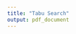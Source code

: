 ---
title: "Tabu Search"
output: pdf_document
---
\documentclass[]{article}
\usepackage{lmodern}
\usepackage{amssymb,amsmath}
\usepackage{ifxetex,ifluatex}
\usepackage{fixltx2e} % provides \textsubscript
\ifnum 0\ifxetex 1\fi\ifluatex 1\fi=0 % if pdftex
  \usepackage[T1]{fontenc}
  \usepackage[utf8]{inputenc}
\else % if luatex or xelatex
  \ifxetex
    \usepackage{mathspec}
  \else
    \usepackage{fontspec}
  \fi
  \defaultfontfeatures{Ligatures=TeX,Scale=MatchLowercase}
\fi
% use upquote if available, for straight quotes in verbatim environments
\IfFileExists{upquote.sty}{\usepackage{upquote}}{}
% use microtype if available
\IfFileExists{microtype.sty}{%
\usepackage{microtype}
\UseMicrotypeSet[protrusion]{basicmath} % disable protrusion for tt fonts
}{}
\usepackage[margin=1in]{geometry}
\usepackage{hyperref}
\hypersetup{unicode=true,
            pdftitle={Tabu Search},
            pdfborder={0 0 0},
            breaklinks=true}
\urlstyle{same}  % don't use monospace font for urls
\usepackage{graphicx,grffile}
\makeatletter
\def\maxwidth{\ifdim\Gin@nat@width>\linewidth\linewidth\else\Gin@nat@width\fi}
\def\maxheight{\ifdim\Gin@nat@height>\textheight\textheight\else\Gin@nat@height\fi}
\makeatother
% Scale images if necessary, so that they will not overflow the page
% margins by default, and it is still possible to overwrite the defaults
% using explicit options in \includegraphics[width, height, ...]{}
\setkeys{Gin}{width=\maxwidth,height=\maxheight,keepaspectratio}
\IfFileExists{parskip.sty}{%
\usepackage{parskip}
}{% else
\setlength{\parindent}{0pt}
\setlength{\parskip}{6pt plus 2pt minus 1pt}
}
\setlength{\emergencystretch}{3em}  % prevent overfull lines
\providecommand{\tightlist}{%
  \setlength{\itemsep}{0pt}\setlength{\parskip}{0pt}}
\setcounter{secnumdepth}{0}
% Redefines (sub)paragraphs to behave more like sections
\ifx\paragraph\undefined\else
\let\oldparagraph\paragraph
\renewcommand{\paragraph}[1]{\oldparagraph{#1}\mbox{}}
\fi
\ifx\subparagraph\undefined\else
\let\oldsubparagraph\subparagraph
\renewcommand{\subparagraph}[1]{\oldsubparagraph{#1}\mbox{}}
\fi

%%% Use protect on footnotes to avoid problems with footnotes in titles
\let\rmarkdownfootnote\footnote%
\def\footnote{\protect\rmarkdownfootnote}

%%% Change title format to be more compact
\usepackage{titling}

% Create subtitle command for use in maketitle
\newcommand{\subtitle}[1]{
  \posttitle{
    \begin{center}\large#1\end{center}
    }
}

\setlength{\droptitle}{-2em}

  \title{Tabu Search}
    \pretitle{\vspace{\droptitle}\centering\huge}
  \posttitle{\par}
    \author{}
    \preauthor{}\postauthor{}
    \date{}
    \predate{}\postdate{}
  

\begin{document}
\maketitle

\subsection{R Markdown}\label{r-markdown}

\section{Loss Function}\label{loss-function}

L = function(A, B, C, t\_c, m, omega, phi, price, t)\{ loss \textless{}-
sum((price - (A + B\emph{abs(t\_c - t)\^{}m +
(C}abs(t\_c-t)\^{}m\emph{cos(omega } log(abs(t\_c - t)) - phi))))\^{}2)
\}

TabuSearch \textless{}- function(A, B, C)\{ S \textless{}- hash() \# S
represents current solution iter\_without\_improvement \textless{}- 0

\# Generating a set of initial 10 * 3 parameters t\_c\_set \textless{}-
runif(n = 40, min = max(base\_data\(t), max = max(base_data\)t) + 0.6)
\# adding 0.6 year represent time horizon within the crash is expected
m\_set \textless{}- runif(n = 40, min = 0.1, max = 0.9) omega\_set
\textless{}- runif(n = 40, min = 6, max = 13) phi\_set \textless{}-
runif(n = 40, min = 0, max = 2*pi)

\# Looking for the 10 elite solutions out of 30 initial points, the best
one is then our starting point. Furthermore, we choose the worst
solution to set the taboo condition. elite\_list \textless{}- vector()
random\_solutions \textless{}- cbind(t\_c\_set, m\_set, omega\_set,
phi\_set) losses \textless{}- apply(random\_solutions, 1, function(x)
L(A = A, B = B, C = C, t\_c = x{[}1{]}, m = x{[}2{]}, omega = x{[}3{]},
phi = x{[}4{]}, price = base\_data\(price, t = base_data\)t)) losses
\textless{}- as.data.frame(cbind(`loss' = losses, `t\_c' = t\_c\_set,
`m' = m\_set, `omega' = omega\_set, `phi' = phi\_set)) losses
\textless{}- losses \%\textgreater{}\% arrange(loss) elite\_list
\textless{}- losses{[}1:10,{]} taboo\_condition \textless{}-
losses{[}nrow(losses),1{]} S{[}{[}`loss'{]}{]} \textless{}-
losses{[}1,`loss'{]} S{[}{[}`t\_c'{]}{]} \textless{}-
losses{[}1,`t\_c'{]} S{[}{[}`m'{]}{]} \textless{}- losses{[}1,`m'{]}
S{[}{[}`omega'{]}{]} \textless{}- losses{[}1,`omega'{]}
S{[}{[}`phi'{]}{]} \textless{}- losses{[}1,`phi'{]} if (min(losses,
na.rm = TRUE) \textless{} 200)\{ \# Partitioning and setting parameters
for the number of randomly drawn cells and points within them partitions
\textless{}- c(6,6,6,6) n\_c \textless{}- 2 n\_s \textless{}- 6
t\_c.partitions \textless{}- seq(from =
max(base\_data\(t), to = max(base_data\)t) + 4, length.out =
partitions{[}1{]} + 1) \# we add 1 to create 6 cells, which requires 7
borders m.partitions \textless{}- seq(from = 0.1, to = 0.9, length.out =
partitions{[}2{]} + 1) omega.partitions \textless{}- seq(from = 6, to =
13, length.out = partitions{[}3{]} + 1) phi.partitions \textless{}-
seq(from = 0, to = 2*pi, length.out = partitions{[}4{]} + 1)
partitions\_matrix \textless{}- rbind(t\_c.partitions, m.partitions,
omega.partitions, phi.partitions)

\begin{verbatim}
# Searching procedure
while (iter_without_improvement < 100){
  # Drawing n_c * n_s points for looking for new solutions
  chosen_cells <- t(sapply(partitions, function(x) sample(1:x, size = n_c, replace = FALSE)))
  drawn_points <- sapply(1:nrow(partitions_matrix), function(row) sapply(chosen_cells[row,], 
                                                                         function(x) as.vector(sapply(x,function(y) 
                                                                           runif(n = n_s, min = partitions_matrix[row,y], max = partitions_matrix[row,y + 1])))))
  colnames(drawn_points) <- c('t_c', 'm', 'omega', 'phi')
  
  # Computing the value of loss function for new points, dropping points returning losses in a taboo region
  losses <- apply(drawn_points, 1, function(x) L(A = A, B = B, C = C, t_c = x[1], m = x[2], omega = x[3], phi = x[4], price = base_data$price, t = base_data$t))
  drawn_points <- cbind('loss' = losses, drawn_points)
  drawn_points <- drawn_points[complete.cases(drawn_points),,drop = FALSE] # dropping all points with non-defined loss function
  losses <- losses[complete.cases(losses)] # dropping points from losses, too
  non.taboo <- ifelse(losses < taboo_condition, TRUE, FALSE)
  drawn_points <- drawn_points[non.taboo,,drop = FALSE]
  
  # Picking the nontaboo point with the lowest move value - move value is defined as loss at step t+1 minus loss at step t
  if (nrow(drawn_points) > 0){
    S[['loss']] <- drawn_points[which.min(drawn_points[,'loss'] - S$loss), 'loss']
    S[['t_c']] <- drawn_points[which.min(drawn_points[,'loss'] - S$loss), 't_c']
    S[['m']] <- drawn_points[which.min(drawn_points[,'loss'] - S$loss), 'm']
    S[['omega']] <- drawn_points[which.min(drawn_points[,'loss'] - S$loss), 'omega']
    S[['phi']] <- drawn_points[which.min(drawn_points[,'loss'] - S$loss), 'phi']
    
    # Executing elite_list modification in case of the loss of a new points is lower than the loss of the 10th element in the elite_list
    if (S$loss < elite_list[10,'loss']){
      elite_list <- rbind(elite_list[1:9,], drawn_points[which.min(drawn_points[,'loss'] - S$loss),]) %>%
        arrange(loss)
      iter_without_improvement <- 0
    } else {
      iter_without_improvement <- iter_without_improvement + 1
    }
  } else {
    iter_without_improvement <- iter_without_improvement + 1
  }
}
\end{verbatim}

\} \# Filling results to the Grid grid \textless{}- grid
\%\textgreater{}\% filter(a == A, b == B, c == C) \%\textgreater{}\%
mutate(loss = elite\_list{[}1,`loss'{]}, t\_c =
elite\_list{[}1,`t\_c'{]}, m = elite\_list{[}1,`m'{]}, omega =
elite\_list{[}1,`omega'{]}, phi = elite\_list{[}1,`phi'{]})
print(elite\_list) return(grid) \}


\end{document}
